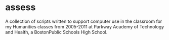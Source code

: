 =assess=
A collection of scripts written to support computer use in the classroom for my Humanities classes from 2005-2011 at Parkway Academy of Technology and Health, a BostonPublic Schools High School. 
